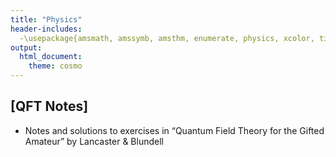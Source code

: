 ```yaml
---
title: "Physics"
header-includes:
  -\usepackage{amsmath, amssymb, amsthm, enumerate, physics, xcolor, tikz-cd, mathrsfs, graphicx, subfig, float, framed, color, braket}
output: 
  html_document:
    theme: cosmo
---
```


## [QFT Notes]

- Notes and solutions to exercises in "Quantum Field Theory for the Gifted Amateur" by Lancaster & Blundell